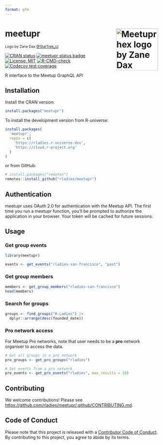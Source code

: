 ```yaml
---
format: gfm
---
```


<!-- README.md is generated from README.Rmd. Please edit the Rmd file -->

# meetupr <img src="man/figures/logo.png" align="right" alt="Meetupr hex logo by Zane Dax @StarTrek_Lt" width="138.5" />

<small>Logo by Zane Dax
[@StarTrek_Lt](https://x.com/startrek_lt)</small>

<!-- badges: start -->
[![CRAN status](https://www.r-pkg.org/badges/version/meetupr)](https://CRAN.R-project.org/package=meetupr)
[![meetupr status badge](https://rladies.r-universe.dev/meetupr/badges/version)](https://rladies.r-universe.dev/meetupr)
[![License: MIT](https://img.shields.io/badge/License-MIT-yellow.svg)](https://opensource.org/licenses/MIT)
[![R-CMD-check](https://github.com/rladies/meetupr/actions/workflows/R-CMD-check.yaml/badge.svg)](https://github.com/rladies/meetupr/actions/workflows/R-CMD-check.yaml)
[![Codecov test
coverage](https://codecov.io/gh/rladies/meetupr/graph/badge.svg)](https://app.codecov.io/gh/rladies/meetupr)

<!-- badges: end -->

R interface to the Meetup GraphQL API

## Installation

Install the CRAN version:

```r
install.packages("meetupr")
```

To install the development version from R-universe:

```r
install.packages(
  'meetupr', 
  repos = c(
    'https://rladies.r-universe.dev', 
    'https://cloud.r-project.org'
  )
)
```

or from GitHub:

```r
# install.packages("remotes")
remotes::install_github("rladies/meetupr")
```

## Authentication

meetupr uses OAuth 2.0 for authentication with the Meetup API. The first
time you run a meetupr function, you’ll be prompted to authorize the
application in your browser. Your token will be cached for future
sessions.

## Usage

### Get group events

```r
library(meetupr)

events <- get_events("rladies-san-francisco", "past")
```

### Get group members

```r
members <- get_group_members("rladies-san-francisco")
head(members)
```

### Search for groups

```r
groups <- find_groups("R-Ladies") |>
  dplyr::arrange(desc(founded_date))
```

### Pro network access

For Meetup Pro networks, note that user needs to be a **pro** network organiser to access the data.

``` r
# Get all groups in a pro network
pro_groups <- get_pro_groups("rladies")

# Get events from a pro network
pro_events <- get_pro_events("rladies", max_results = 10)
```

## Contributing

We welcome contributions! Please see [https://github.com/rladies/meetupr/.github/CONTRIBUTING.md](contributions guidelines).

## Code of Conduct

Please note that this project is released with a [Contributor Code of
Conduct](https://github.com/rladies/.github/blob/master/CODE_OF_CONDUCT.md).
By contributing to this project, you agree to abide by its terms.
